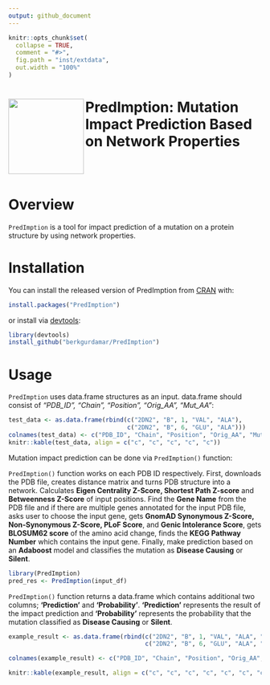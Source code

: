 ```yaml
---
output: github_document
---
```


<!-- README.md is generated from README.Rmd. Please edit that file -->

```r
knitr::opts_chunk$set(
  collapse = TRUE,
  comment = "#>",
  fig.path = "inst/extdata",
  out.width = "100%"
)
```

# <img src="https://github.com/berkgurdamar/PredImption/blob/main/inst/extdata/predimption_logo.png?raw=true" align="left" height=150/> PredImption: Mutation Impact Prediction Based on Network Properties

<!-- badges: start -->
<!-- badges: end -->

<br />
<br />

# Overview

`PredImption` is a tool for impact prediction of a mutation on a protein structure by using network properties. 

# Installation

You can install the released version of PredImption from [CRAN](https://CRAN.R-project.org) with:

``` r
install.packages("PredImption")
```

or install via [devtools](https://www.r-project.org/nosvn/pandoc/devtools.html):

``` r
library(devtools)
install_github("berkgurdamar/PredImption")
```

# Usage

`PredImption` uses data.frame structures as an input. data.frame should consist of _"PDB_ID", "Chain", "Position", "Orig_AA", "Mut_AA"_:

```r
test_data <- as.data.frame(rbind(c("2DN2", "B", 1, "VAL", "ALA"),
                                 c("2DN2", "B", 6, "GLU", "ALA")))
colnames(test_data) <- c("PDB_ID", "Chain", "Position", "Orig_AA", "Mut_AA")
knitr::kable(test_data, align = c("c", "c", "c", "c", "c"))
```

Mutation impact prediction can be done via `PredImption()` function:

`PredImption()` function works on each PDB ID respectively. First, downloads the PDB file, creates distance matrix and turns PDB structure into a network. Calculates __Eigen Centrality Z-Score, Shortest Path Z-score__ and __Betweenness Z-Score__ of input positions. Find the __Gene Name__ from the PDB file and if there are multiple genes annotated for the input PDB file, asks user to choose the input gene, gets __GnomAD Synonymous Z-Score, Non-Synonymous Z-Score, PLoF Score__, and __Genic Intolerance Score__, gets __BLOSUM62 score__ of the amino acid change, finds the __KEGG Pathway Number__ which contains the input gene. Finally, make prediction based on an __Adaboost__ model and classifies the mutation as __Disease Causing__ or __Silent__.


```r
library(PredImption)
pred_res <- PredImption(input_df)
```

`PredImption()` function returns a data.frame which contains additional two columns; __'Prediction'__ and __'Probability'__. __'Prediction'__ represents the result of the impact prediction and __'Probability'__ represents the probability that the mutation classified as __Disease Causing__ or __Silent__.

```r
example_result <- as.data.frame(rbind(c("2DN2", "B", 1, "VAL", "ALA", "Silent", "0.6599836"),
                                      c("2DN2", "B", 6, "GLU", "ALA", "Silent", "0.5899702")))

colnames(example_result) <- c("PDB_ID", "Chain", "Position", "Orig_AA", "Mut_AA", "Prediction", "Probability")

knitr::kable(example_result, align = c("c", "c", "c", "c", "c", "c", "c"))
```

